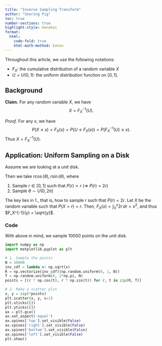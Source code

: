 ```yaml
---
title: "Inverse Sampling Transform"
author: "Snoring Pig"
toc: true
number-sections: true
highlight-style: monokai
format:
  html:
    code-fold: true
    html-math-method: katex
---
```


Throughout this article, we use the following notations:

- $F_X$: the cumulative distribution of a random variable $X$
- $U = U(0,1)$: the uniform distribution function on $[0,1]$.

## Background
**Claim.** For any random variable $X$, we have 
$$
    X = F_X^{-1}(U).
$$

*Proof.*
For any $x$, we have
$$
    P(X \le x) = F_X(x) = P(U \le F_X(x)) = P(F_X^{-1}(U) \le x).
$$
Thus $X = F_X^{-1}(U)$.

## Application: Uniform Sampling on a Disk
Assume we are looking at a unit disk.

Then we take $r\cos(\theta), r\sin(\theta)$, where

1. Sample $r \in [0,1]$ such that $P(r) \propto r$ ($\Rightarrow$ $P(r) = 2r$)
2. Sample $\theta \sim U(0,2\pi)$

The key lies in 1., that is, how to sample $r$ such that $P(r) = 2r$. Let $X$ be the random variable such that $P(X = r) = r$.
Then, $F_X(x) = \int_0^x 2r\,dr = x^2$, and thus $F_X^{-1}(y) = \sqrt{y}$.

### Code
With above in mind, we sample $10000$ points on the unit disk.
```python
import numpy as np
import matplotlib.pyplot as plt

# 1. Sample the points
N = 10000
inv_cdf = lambda x: np.sqrt(x)
R = np.vectorize(inv_cdf)(np.random.uniform(0, 1, N))
T = np.random.uniform(0, 2*np.pi, N)
points = [(r * np.cos(t), r * np.sin(t)) for r, t in zip(R, T)]

# 2. Make a scatter plot
x, y = zip(*points)
plt.scatter(x, y, s=1)
plt.xticks([])
plt.yticks([])
ax = plt.gca()
ax.set_aspect('equal')
ax.spines['top'].set_visible(False)
ax.spines['right'].set_visible(False)
ax.spines['bottom'].set_visible(False)
ax.spines['left'].set_visible(False)
plt.show()
```